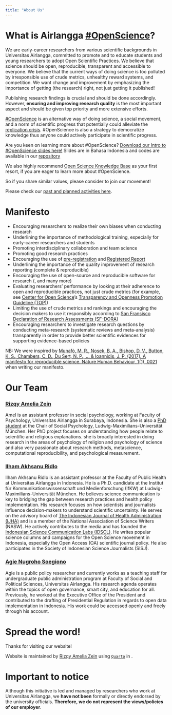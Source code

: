 ```yaml
---
title: "About Us"
---
```


# What is Airlangga [#OpenScience](https://www.fosteropenscience.eu/content/what-open-science-introduction)?

We are early-career researchers from various scientific backgrounds in Universitas Airlangga, committed to promote and to educate students and young researchers to adopt Open Scientific Practices. We believe that science should be open, reproducible, transparent and accessible to everyone. We believe that the current ways of doing science is too polluted by irresponsible use of crude metrics, unhealthy reward systems, and competition. We want change and improvement by emphasizing the importance of getting (the research) right, not just getting it published! 

Publishing research findings is crucial and should be done accordingly. However, **ensuring and improving research quality** is the most important aspect and should be given top priority and more extensive efforts.

[#OpenScience](https://www.fosteropenscience.eu/content/what-open-science-introduction) is an alternative way of doing science, a social movement, and a norm of scientific progress that potentially could alleviate the [replication crisis](https://en.wikipedia.org/wiki/Replication_crisis). #OpenScience is also a strategy to democratize knowledge thus anyone could actively participate in scientific progress. 

Are you keen on learning more about #OpenScience? [Download our Intro to #OpenScience slides here!](../files/sains-terbuka-intro-template.pdf) Slides are in Bahasa Indonesia and codes are available in our <i class="fab fa-github"></i></a> [repository](https://github.com/sainsterbukaUA/materi-presentasi/blob/master/intro-sainsterbuka-template.Rmd)

We also highly recommend [Open Science Knowledge Base](https://oercommons.org/hubs/OSKB) as your first resort, if you are eager to learn more about #OpenScience.

So if you share similar values, please consider to join our movement!

Please check our [past and planned activities here](https://sainsterbukaua.github.io/en/plannedactivities.html).


# Manifesto

* Encouraging researchers to realize their own biases when conducting research
* Underlining the importance of methodological training, especially for early-career researchers and students
* Promoting interdisciplinary collaboration and team science
* Promoting good research practices
* Encouraging the use of [pre-registration](https://cos.io/prereg/) and [Registered Report](https://cos.io/rr/)
* Underlining the importance of the quality improvement of research reporting (complete & reproducible)
* Encouraging the use of open-source and reproducible software for research (<a href="https://www.r-project.org" target="_blank"><i class="fab fa-r-project"></i></a>, <a href="https://www.python.org/" target="_blank"><i class="fab fa-python"></i></a> and many more)
* Evaluating researchers' performance by looking at their adherence to open and reproducible practices, not just crude metrics (for example, see [Center for Open Science](https://cos.io/about/mission/)'s [Transparency and Openness Promotion Guideline (TOP)](https://cos.io/top/))
* Limiting the use of crude metrics and rankings and encouraging the decision makers to use it responsibly according to [San Fransisco Declaration of Research Assessments (SF-DORA)](https://sfdora.org/read/)
* Encouraging researchers to investigate research questions by conducting meta-research (systematic reviews and meta-analysis) transparently in order to provide better scientific evidences for supporting evidence-based policies


NB: We were inspired by [Munafò, M. R., Nosek, B. A., Bishop, D. V., Button, K. S., Chambers, C. D., Du Sert, N. P., ... & Ioannidis, J. P. (2017). A manifesto for reproducible science. Nature Human Behaviour, 1(1), 0021](https://www.nature.com/articles/s41562-016-0021) when writing our manifesto.


# Our Team

### [Rizqy Amelia Zein](https://rameliaz.github.io/)

Amel is an assistant professor in social psychology, working at Faculty of Psychology, Universitas Airlangga in Surabaya, Indonesia. She is also a [PhD student](https://www.lmu.de/psy/de/personen/kontaktseite/rizqy-amelia-zein-c6eb5d9f.html) at the Chair of Social Psychology, Ludwig-Maximilians-Universität München. Her PhD project focuses on understanding how people relate to scientific and religious explanations. she is broadly interested in doing research in the areas of psychology of religion and psychology of science and also very passionate about research methods, metascience, computational reproducibility, and psychological measurement.

### [Ilham Akhsanu Ridlo](https://orcid.org/0000-0001-5751-3665)

Ilham Akhsanu Ridlo is an assistant professor at the Faculty of Public Health at Universitas Airlangga in Indonesia. He is a Ph.D. candidate at the Institut für Kommunikationswissenschaft und Medienforschung (IfKW) at Ludwig-Maximilians-Universität München. He believes science communication is key to bridging the gap between research practices and health policy implementation. His research focuses on how scientists and journalists influence decision-makers to understand scientific uncertainty. He serves on the advisory board of [The Indonesian Journal of Health Administration (IJHA)](https://e-journal.unair.ac.id/jaki) and is a member of the National Association of Science Writers (NASW). He actively contributes to the media and has founded the [Indonesian Science Communication Labs (IDSCL)](https://idscl.blog/). He writes popular science columns and campaigns for the Open Science movement in Indonesia, especially the Open Access (OA) scientific journal policy. He also participates in the Society of Indonesian Science Journalists (SISJ).

### [Agie Nugroho Soegiono](https://www.researchgate.net/profile/Agie_Soegiono)

Agie is a public policy researcher and currently works as a teaching staff for undergraduate public administration program at Faculty of Social and Political Sciences, Universitas Airlangga. His research agenda operates within the topics of open governance, smart city, and education for all. Previously, he worked at the Executive Office of the President and contributed to the drafting of Presidential Regulation in regards to open data implementation in Indonesia. His work could be accessed openly and freely through his <a href="https://www.researchgate.net/profile/Agie_Soegiono" target="_blank"><i class="fab fa-researchgate"></i></a> account.


# Spread the word!

Thanks for visiting our website!

Website is maintained by [Rizqy Amelia Zein](https://rameliaz.github.io/) using [`Quarto`](https://quarto.org/docs/websites/) in <a href="https://www.r-project.org" target="_blank"><i class="fab fa-r-project"></i></a>.


# Important to notice

Although this initiative is led and managed by researchers who work at Universitas Airlangga, we **have not been** formally or directly endorsed by the university officials. **Therefore, we do not represent the views/policies of our employer**.